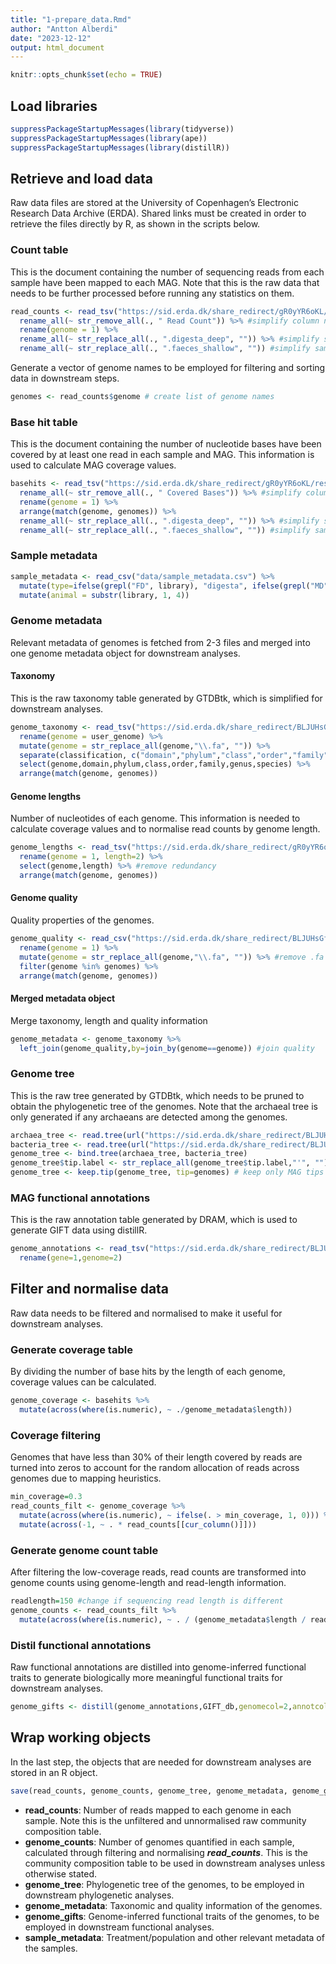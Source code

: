 ```yaml
---
title: "1-prepare_data.Rmd"
author: "Antton Alberdi"
date: "2023-12-12"
output: html_document
---
```


```r
knitr::opts_chunk$set(echo = TRUE)
```

## Load libraries

```r
suppressPackageStartupMessages(library(tidyverse))
suppressPackageStartupMessages(library(ape))
suppressPackageStartupMessages(library(distillR))
```

## Retrieve and load data
Raw data files are stored at the University of Copenhagen's Electronic Research Data Archive (ERDA). Shared links must be created in order to retrieve the files directly by R, as shown in the scripts below.  

### Count table
This is the document containing the number of sequencing reads from each sample have been mapped to each MAG. Note that this is the raw data that needs to be further processed before running any statistics on them.

```r
read_counts <- read_tsv("https://sid.erda.dk/share_redirect/gR0yYR6oKL/results/stats/coverm_genome_2023-11-03_swine_mannan_mg.count.tsv") %>%
  rename_all(~ str_remove_all(., " Read Count")) %>% #simplify column names
  rename(genome = 1) %>%
  rename_all(~ str_replace_all(., ".digesta_deep", "")) %>% #simplify sample names
  rename_all(~ str_replace_all(., ".faeces_shallow", "")) #simplify sample names
```

Generate a vector of genome names to be employed for filtering and sorting data in downstream steps.
```r
genomes <- read_counts$genome # create list of genome names
```

### Base hit table
This is the document containing the number of nucleotide bases have been covered by at least one read in each sample and MAG. This information is used to calculate MAG coverage values.

```r
basehits <- read_tsv("https://sid.erda.dk/share_redirect/gR0yYR6oKL/results/stats/coverm_genome_2023-11-03_swine_mannan_mg.covered_bases.tsv") %>%
  rename_all(~ str_remove_all(., " Covered Bases")) %>% #simplify column names
  rename(genome = 1) %>%
  arrange(match(genome, genomes)) %>%
  rename_all(~ str_replace_all(., ".digesta_deep", "")) %>% #simplify sample names
  rename_all(~ str_replace_all(., ".faeces_shallow", "")) #simplify sample names
```

### Sample metadata

```r
sample_metadata <- read_csv("data/sample_metadata.csv") %>%
  mutate(type=ifelse(grepl("FD", library), "digesta", ifelse(grepl("MD", library), "faeces", NA)))  %>% #add sample type column based on library name
  mutate(animal = substr(library, 1, 4))

```

### Genome metadata
Relevant metadata of genomes is fetched from 2-3 files and merged into one genome metadata object for downstream analyses.

#### Taxonomy
This is the raw taxonomy table generated by GTDBtk, which is simplified for downstream analyses.
```r
genome_taxonomy <- read_tsv("https://sid.erda.dk/share_redirect/BLJUHsGfWu/results/dereplicate/gtdbtk/gtdbtk.summary.tsv") %>%
  rename(genome = user_genome) %>%
  mutate(genome = str_replace_all(genome,"\\.fa", "")) %>%
  separate(classification, c("domain","phylum","class","order","family","genus","species"),  sep =";") %>%
  select(genome,domain,phylum,class,order,family,genus,species) %>%
  arrange(match(genome, genomes))
```

#### Genome lengths
Number of nucleotides of each genome. This information is needed to calculate coverage values and to normalise read counts by genome length.
```r
genome_lengths <- read_tsv("https://sid.erda.dk/share_redirect/gR0yYR6oKL/results/stats/coverm_genome_2023-11-03_swine_mannan_mg.length.tsv") %>%
  rename(genome = 1, length=2) %>% 
  select(genome,length) %>% #remove redundancy
  arrange(match(genome, genomes))
```

#### Genome quality
Quality properties of the genomes. 
```r
genome_quality <- read_csv("https://sid.erda.dk/share_redirect/BLJUHsGfWu/results/dereplicate/drep/data_tables/genomeInfo.csv") %>%
  rename(genome = 1) %>%
  mutate(genome = str_replace_all(genome,"\\.fa", "")) %>% #remove .fa from genome names
  filter(genome %in% genomes) %>%
  arrange(match(genome, genomes))
```

#### Merged metadata object
Merge taxonomy, length and quality information
```r
genome_metadata <- genome_taxonomy %>%
  left_join(genome_quality,by=join_by(genome==genome)) #join quality
```

### Genome tree
This is the raw tree generated by GTDBtk, which needs to be pruned to obtain the phylogenetic tree of the genomes. Note that the archaeal tree is only generated if any archaeans are detected among the genomes.
```r
archaea_tree <- read.tree(url("https://sid.erda.dk/share_redirect/BLJUHsGfWu/results/dereplicate/gtdbtk/classify/gtdbtk.ar53.classify.tree")) #note that when no archaea are detected, this tree is not generated
bacteria_tree <- read.tree(url("https://sid.erda.dk/share_redirect/BLJUHsGfWu/results/dereplicate/gtdbtk/classify/gtdbtk.backbone.bac120.classify.tree"))
genome_tree <- bind.tree(archaea_tree, bacteria_tree)
genome_tree$tip.label <- str_replace_all(genome_tree$tip.label,"'", "") #remove single quotes in MAG names
genome_tree <- keep.tip(genome_tree, tip=genomes) # keep only MAG tips
```

### MAG functional annotations
This is the raw annotation table generated by DRAM, which is used to generate GIFT data using distillR.
```r
genome_annotations <- read_tsv("https://sid.erda.dk/share_redirect/BLJUHsGfWu/results/dereplicate/dram/annotations.tsv") %>%
  rename(gene=1,genome=2)
```

## Filter and normalise data
Raw data needs to be filtered and normalised to make it useful for downstream analyses. 

### Generate coverage table
By dividing the number of base hits by the length of each genome, coverage values can be calculated.

```r
genome_coverage <- basehits %>%
  mutate(across(where(is.numeric), ~ ./genome_metadata$length))
```

### Coverage filtering
Genomes that have less than 30% of their length covered by reads are turned into zeros to account for the random allocation of reads across genomes due to mapping heuristics. 

```r
min_coverage=0.3
read_counts_filt <- genome_coverage %>%
  mutate(across(where(is.numeric), ~ ifelse(. > min_coverage, 1, 0))) %>%
  mutate(across(-1, ~ . * read_counts[[cur_column()]])) 
```

### Generate genome count table
After filtering the low-coverage reads, read counts are transformed into genome counts using genome-length and read-length information.

```r
readlength=150 #change if sequencing read length is different
genome_counts <- read_counts_filt %>%
  mutate(across(where(is.numeric), ~ . / (genome_metadata$length / readlength) ))
```

### Distil functional annotations
Raw functional annotations are distilled into genome-inferred functional traits to generate biologically more meaningful functional traits for downstream analyses.

```r
genome_gifts <- distill(genome_annotations,GIFT_db,genomecol=2,annotcol=c(9,10,19))
```

## Wrap working objects
In the last step, the objects that are needed for downstream analyses are stored in an R object.

```r
save(read_counts, genome_counts, genome_tree, genome_metadata, genome_gifts, sample_metadata, file = "data/data.Rdata")
```

- **read_counts**: Number of reads mapped to each genome in each sample. Note this is the unfiltered and unnormalised raw community composition table.
- **genome_counts**: Number of genomes quantified in each sample, calculated through filtering and normalising ***read_counts***. This is the community composition table to be used in downstream analyses unless otherwise stated.
- **genome_tree**: Phylogenetic tree of the genomes, to be employed in downstream phylogenetic analyses.
- **genome_metadata**: Taxonomic and quality information of the genomes.
- **genome_gifts**: Genome-inferred functional traits of the genomes, to be employed in downstream functional analyses.
- **sample_metadata**: Treatment/population and other relevant metadata of the samples.
